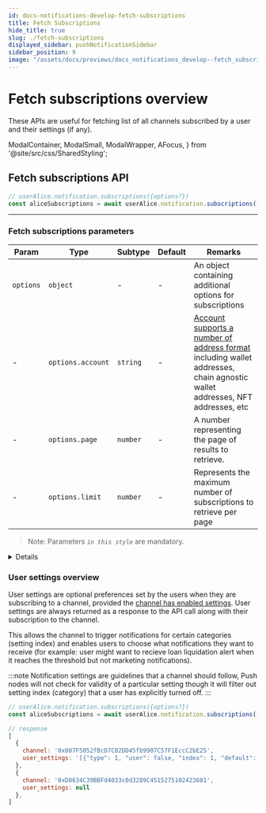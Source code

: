 ```yaml
---
id: docs-notifications-develop-fetch-subscriptions
title: Fetch Subscriptions
hide_title: true
slug: ./fetch-subscriptions
displayed_sidebar: pushNotificationSidebar
sidebar_position: 9
image: "/assets/docs/previews/docs_notifications_develop--fetch_subscriptions.png"
---
```


# Fetch subscriptions overview

These APIs are useful for fetching list of all channels subscribed by a user and their settings (if any).

<head>
  <title>
    {`Fetch Subscriptions | Push Notifications | Push Documentation`}
  </title>
</head>

  ModalContainer,
  ModalSmall,
  ModalWrapper,
  AFocus,
} from '@site/src/css/SharedStyling';

## Fetch subscriptions API

<Tabs className="codetabs" groupId="code-examples">
  <TabItem value="js" attributes={{className: "codetab js"}} default>

```typescript
// userAlice.notification.subscriptions({options?})
const aliceSubscriptions = await userAlice.notification.subscriptions();
```

  </TabItem>
</Tabs>

---

### Fetch subscriptions parameters

| Param     | Type              | Subtype  | Default | Remarks                                                                                                                                                                                                          |
| --------- | ----------------- | -------- | ------- | ---------------------------------------------------------------------------------------------------------------------------------------------------------------------------------------------------------------- |
| `options` | `object`          | -        | -       | An object containing additional options for subscriptions                                                                                                                                                        |
| -         | `options.account` | `string` | -       | [Account supports a number of address format](/docs/notifications/important-concepts/#types-of-supported-wallet-address-account) including wallet addresses, chain agnostic wallet addresses, NFT addresses, etc |
| -         | `options.page`    | `number` | -       | A number representing the page of results to retrieve.                                                                                                                                                           |
| -         | `options.limit`   | `number` | -       | Represents the maximum number of subscriptions to retrieve per page                                                                                                                                              |

> Note: Parameters _`in this style`_ are mandatory.

<Details summary="Expected response">

```typescript
[
  {
    channel: '0xD8634C39BBFd4033c0d3289C4515275102423681',
    user_settings: null,
  },
  {
    channel: '0x74415Bc4C4Bf4Baecc2DD372426F0a1D016Fa924',
    user_settings: null,
  },
  {
    channel: '0x087F5052fBcD7C02DD45fb9907C57F1EccC2bE25',
    user_settings:
      '[{"type": 1, "user": false, "index": 1, "default": false, "description": "test1"}, {"type": 2, "user": 25, "index": 2, "default": 25, "enabled": 1, "lowerLimit": 23, "upperLimit": 35, "description": "test3"}, {"type": 2, "user": 64, "index": 3, "default": 56, "enabled": 1, "lowerLimit": 43, "upperLimit": 78, "description": "test5"}]',
  },
];
```

</Details>

### User settings overview

User settings are optional preferences set by the users when they are subscribing to a channel, provided the [channel has enabled settings](/docs/notifications/build/fetch-subscriptions). User settings are always returned as a response to the API call along with their subscription to the channel.

This allows the channel to trigger notifications for certain categories (setting index) and enables users to choose what notifications they want to receive (for example: user might want to recieve loan liquidation alert when it reaches the threshold but not marketing notifications).

:::note
Notification settings are guidelines that a channel should follow, Push nodes will not check for validity of a particular setting though it will filter out setting index (category) that a user has explicitly turned off.
:::

```jsx
// userAlice.notification.subscriptions({options?})
const aliceSubscriptions = await userAlice.notification.subscriptions()

// response
[
  {
    channel: '0x087F5052fBcD7C02DD45fb9907C57F1EccC2bE25',
    user_settings: '[{"type": 1, "user": false, "index": 1, "default": false, "description": "test1"}, {"type": 2, "user": 25, "index": 2, "default": 25, "enabled": 1, "lowerLimit": 23, "upperLimit": 35, "description": "test3"}, {"type": 2, "user": 64, "index": 3, "default": 56, "enabled": 1, "lowerLimit": 43, "upperLimit": 78, "description": "test5"}]'
  },
  {
    channel: '0xD8634C39BBFd4033c0d3289C4515275102423681',
    user_settings: null
  },
]
```
